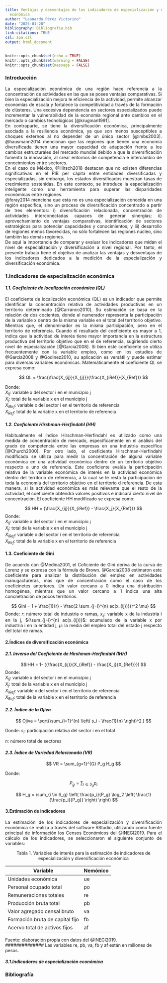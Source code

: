 ```yaml
---
title: Ventajas y desventajas de los indicadores de especialización y diversificación
  económica
author: "Leonardo Pérez Victorino"
date: "2025-01-28"
bibliography: Bibliografia.bib
link-citations: TRUE
csl: apa.csl
output: html_document
---
```


```r
knitr::opts_chunk$set(echo = TRUE)
knitr::opts_chunk$set(warning = FALSE)
knitr::opts_chunk$set(message = FALSE)
```

### **Introducción**

<div style="text-align: justify">  <div/>
La especialización económica de una región hace referencia a la concentración de actividades en las que se posee ventajas comparativas. Si bien la especialización mejora le eficiencia de la actividad, permite alcanzar economías de escala y fortalece la competitividad a través de la formación de clústeres. Una excesiva dependencia en sectores especializados puede incrementar la vulnerabilidad de la economía regional ante cambios en el mercado o cambios tecnológicos [@krugman1991].\
En contraparte, se tiene la diversificación económica, principalmente asociada a la resiliencia económica, ya que son menos susceptibles a choques externos al no depender de un único sector [@imbs2003]. @hausmann2014 mencionan que las regiones que tienen una economía diversificada tienen una mayor capacidad de adaptación frente a los cambios estructurales del mercado mundial debido a que la diversificación fomenta la innovación, al crear entornos de competencia e intercambio de conocimientos entre sectores.\
En el caso de México, @Hirsch2018 destacan que no existen diferencias significativas en el PIB per cápita entre entidades diversificadas y especializadas, sin embargo, los estados diversificados muestran tasas de crecimiento sostenidas. En este contexto, se introduce la especialización inteligente como una herramienta para superar las disparidades económicas entre regiones.\
@foray2014 menciona que esta no es una especialización conocida en una región especifica, sino un proceso de diversificación concentrado a partir de tres elementos: i) diversificación relacionada, concentración de actividades interconectadas capaces de generar sinergias; ii) aprovechamiento de ventajas comparativas, identificación de sectores estratégicos para potenciar capacidades y conocimientos; y iii) desarrollo de regiones menos favorecidas, no sólo fortalecen las regiones núcleo, sino también las demás regiones.\
De aquí la importancia de comparar y evaluar los indicadores que midan el nivel de especialización y diversificación a nivel regional. Por tanto, el presente trabajo tiene el objetivo de analizar las ventajas y desventajas de los indicadores dedicados a la medición de la especialización y diversificación económica.\

     
### **1.Indicadores de especialización económica**

#### *1.1. Coeficiente de localización económica (QL)*

El coeficiente de localización económica (QL) es un indicador que permite identificar la concentración relativa de actividades productivas en un territorio determinado [@Carranco2010]. Su estimación se basa en la relación de dos cocientes, donde el numerador representa la participación de la variable x dentro de la misma variable en el total del territorio objetivo. Mientras que, el denominador es la misma participación, pero en el territorio de referencia. 
Cuando el resultado del coeficiente es mayor a 1, indica que la actividad de interés tiene mayor importancia en la estructura productiva del territorio objetivo que en el de referencia, sugiriendo cierto nivel de especialización [@Garcia2008]. Si bien este coeficiente se utiliza frecuentemente con la variable empleo, como en los estudios de @Garcia2008 y @Godinez2010, su aplicación es versátil y puede estimar para diversas variables económicas. Matemáticamente el coeficiente QL se expresa como:\


$$
QL = \frac{\frac{X_{ij}}{X_{j}}}{\frac{X_{iRef}}{X_{Ref}}}
$$

Donde:\
$X_{ij}$: variable x del sector i en el municipio j \
$X_j$: total de la variable x en el municipio j \
$X_{iRef}$: variable x del sector i en el territorio de referencia \
$X_{Ref}$: total de la variable x en el territorio de referencia \


#### *1.2. Coeficiente Hirshman-Herfindahl (HH)*\

Habitualmente el índice Hirschman-Herfindahl es utilizado como una medida de concentración de mercado, específicamente en el análisis del grado de competencia entre las empresas en una industria especifica [@Church2000]. Por otro lado, el coeficiente Hirschman-Herfindahl modificado se utiliza para medir la concentración de alguna variable económica en una actividad económica dentro de un territorio objetivo respecto a uno de referencia.
Este coeficiente evalúa la participación relativa de la variable económica de interés en la actividad económica dentro del territorio de referencia, a la cual se le resta la participación de toda la economía del territorio objetivo en el territorio d referencia. De esta manera, si la actividad económica es más relevante que el resto de la actividad, el coeficiente obtendrá valores positivos e indicará cierto nivel de concentración. El coeficiente HH modificado se expresa como:


$$ HH = {\frac{X_{ij}}{X_{iRef}} - \frac{X_j}{X_{Ref}}} $$
Donde:\
$X_{ij}$: variable x del sector i en el municipio j \
$X_j$: total de la variable x en el municipio j \
$X_{iRef}$: variable x del sector i en el territorio de referencia \
$X_{Ref}$: total de la variable x en el territorio de referencia \

#### **1.3. Coeficiente de Gini**

De acuerdo con @Medina2001, el Coficiente de Gini deriva de la curva de Lorenz y se expresa con la fórmula de Brown. @Garcia2008 estimaron este coeficiente para analizar la distribución del empleo en actividades manugactureras, más que de concentración como el caso de los coeficinetes anteriores. Un valor cercano a 0 indica una distribución homogénea, mientras que un valor cercano a 1 indica una alta concnetración de pocos territorios. 

$$
Gini = 1 + \frac{1}{r} - \frac{2 \sum_{j=i}^{n} ac(x_{ij})}{r^2 \mu}
$$
Donde:
$r$: número total de industria o ramas,
$x_{ij}$: variable x de la industria i en la j,
${\sum_{j=i}^{n} ac(x_{ij})}$: acumulado de la variable x por industria i en la entidad j,
$μ$: la media del empleo total del estado j respecto del total de ramas.

#### **2.Índices de diversificación económica**\

#### *2.1. Inverso del Coeficiente de Hirshman-Herfindahl (IHH)*\

$$IHH = 1- ({\frac{X_{ij}}{X_{iRef}} - \frac{X_j}{X_{Ref}}}) $$
Donde:\
$X_{ij}$: variable x del sector i en el municipio j \
$X_j$: total de la variable x en el municipio j \
$X_{iRef}$: variable x del sector i en el territorio de referencia \
$X_{Ref}$: total de la variable x en el territorio de referencia \

#### *2.2. Índice de la Ojiva*\


$$
Ojiva = \sqrt{\sum_{i=1}^{n} \left( s_i - \frac{1}{n} \right)^2 }
$$

Donde:
$s_i$: participación relativa del sector i en el total\

$n$: número total de sectores

#### *2.3. Índice de Variedad Relacionada (VR)*\

$$
VR = \sum_{g=1}^{G} P_g H_g
$$

Donde: 

$$
P_g = \sum_{i \in S_g} p_i
$$

$$
H_g = \sum_{i \in S_g} \left( \frac{p_i}{P_g} \log_2 \left( \frac{1}{\frac{p_i}{P_g}} \right) \right)
$$

#### **3.Estimación de indicadores**\
La estimación de los indicadores de especialización y diversificación económica se realiza a través del software RStudio, utilizando como fuente principal de información los Censos Económicos del @INEGI2019. Para el cálculo de los indicadores, se seleccionaron el siguiente conjunto de variables:

<div style="text-align: center">  <div/>
Tabla 1. Variables de interés para la estimación de indicadores de especialización y diversificación económica

| Variable                        | Nemónico |
|---------------------------------|----------|
| Unidades económica              | ue       |
| Personal ocupado total          | po       |
| Remuneraciones totales          | re       |
| Producción bruta total          | pb       |
| Valor agregado censal bruto     | va       |
| Formación bruta de capital fijo | fb       |
| Acervo total de activos fijos   | af       |
<div style="text-align: left">  <div/>
Fuente: elaboración propia con datos del @INEGI2019.\
############## Las variables re, pb, va, fb y af están en millones de pesos.
\
<div style="text-align: justify">  <div/>
#### *3.1.Indicadores de especialización económica*


### **Bibliografía**